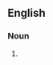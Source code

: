 {{also|aggrégations}}

==English==

===Noun===
{{head|en|noun form}}

# {{plural of|en|aggregation}}